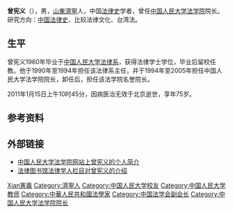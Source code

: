 '''曾宪义'''（{{bd|1936年1月31日||2011年|1月15日|catIdx=Zeng曾}}），男，[[山東|山東]][[濟寧|濟寧]]人，中国[[法律史|法律史]]学者，曾任[[中国人民大学法学院|中国人民大学法学院]]院长。研究方向：[[中国法律史|中国法律史]]、比较法律文化、台湾法。

== 生平 ==
曾宪义1960年毕业于[[中国人民大学法律系|中国人民大学法律系]]，获得法律学士学位，毕业后留校任教。他于1990年至1994年担任该法律系主任，并于1994年至2005年担任中国人民大学法学院院长，卸任后，担任该法学院名誉院长。

2011年1月15日上午10时45分，因病医治无效于北京逝世，享年75岁。

== 参考资料 ==
{{reflist}}

== 外部链接 ==
* [https://web.archive.org/web/20071014193153/http://law.ruc.edu.cn/teacher/shizi3.asp?No=60 中国人民大学法学院网站上曾宪义的个人简介]
* [http://www.law-lib.com/fxj/fxj.asp?id=716 法律图书馆法律学人栏目对曾宪义的介绍] {{Wayback|url=http://www.law-lib.com/fxj/fxj.asp?id=716 |date=20080207060650 }}

{{start box}}
{{succession box | 无 | [[王利明|王利明]] | [[中国人民大学法学院|中国人民大学法学院]]院长 | 1994年 – 2005年 }}
{{end box}}

{{Navboxes 
| title  = 曾宪义在[[中国法学会|中国法学会]]的职务
| list1  =
{{中国法学会第五届理事会}}
}}

{{Authority control}}
{{DEFAULTSORT:Zeng曾}}
[[Category:曾姓|Xian憲義]]
[[Category:濟寧人|Category:濟寧人]]
[[Category:中国人民大学校友|Category:中国人民大学校友]]
[[Category:中国人民大学教师|Category:中国人民大学教师]]
[[Category:中華人民共和國法學家|Category:中華人民共和國法學家]]
[[Category:中国法学会副会长|Category:中国法学会副会长]]
[[Category:中国人民大学法学院院长|Category:中国人民大学法学院院长]]
